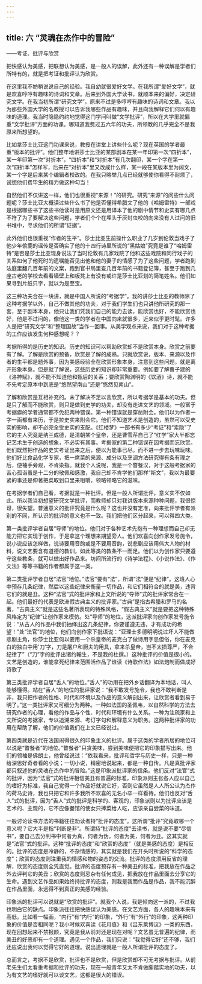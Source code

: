 ```yaml
---
---
---
```

title: 六 “灵魂在杰作中的冒险”
---




——考证、批评与欣赏

把快感认为美感，把联想认为美感，是一般人的误解，此外还有一种误解是学者们所特有的，就是把考证和批评认为欣赏。

在这里我不妨稍说说自己的经验。我自幼就很爱好文学。在我所谓“爱好文学”，就是欢喜哼哼有趣味的诗词和文章。后来到外国大学读书，就顺本来的偏好，决定研究文学。在我当初所谓“研究文学”，原来不过是多哼哼有趣味的诗词和文章。我以为那些外国大学的名教授可以告诉我哪些作品有趣味，并且向我解释它们何以有趣味的道理。我当时隐隐约约地觉得这门学问叫做“文学批评”，所以在大学里就偏重“文学批评”方面的功课。哪知道我费过五六年的功夫，所领教的几乎完全不是我原来所想望的。

比如拿莎士比亚这门功课来说，教授在讲堂上讲些什么呢？现在英国的学者最重“版本的批评”。他们整年地讲莎士比亚的某部剧本在某一年印第一次“四折本”，某一年印第一次“对折本”，“四折本”和“对折本”有几次翻印，某一个字在第一次“四折本”怎样写，后来在“对折本”里又改成什么样，某一段在某版本里为阔文，某一个字是后来某个编辑者校改的。在我只略举几点已经就够使你看得不耐烦了，试想他们费毕生的精力做这种勾当！

自然他们不仅讲这一样，他们也很重视“来源！”的研究。研究“来源”的问些什么问题呢？莎士比亚大概读过些什么书了他是否懂得希腊文了他的《哈姆雷特》一部戏是根据哪些书了这些书他读时是用原文还是用译本了他的剧中情节和史实有哪几点不符了为了要解决这些问题，学者们个个在埋头于灰封虫咬的向来没有人过问的旧书堆中，寻求他们的所谓“证据”。

此外他们也很重视“作者的生平”。莎士比亚生前操什么职业了几岁到伦敦当戏子了他少年偷鹿的谣传是否确实了他的十四行诗里所说的“黑姑娘”究竟是谁了“哈姆雷特”是否是莎士比亚现身说法了当时伦敦有几家戏院了他和这些戏院和同行戏子的关系如何了他死时的遗嘱能否见出他和他的妻子的情感了为了这些问题，学者跑到法庭里翻几百年前的文案，跑到官书局里查几百年前的书籍登记簿，甚至于跑到几座古老的学校去看看墙壁上和板凳上有没有或许是莎士比亚划的简笔姓名。他们如果寻到片纸只字，就以为是至宝。

这三种功夫合在一块讲，就是中国人所说的“考据学”。我的讲莎士比亚的教师除了这种考据学以外，自己不做其他的功夫，对于我们学生们也只讲他所研究的那一套，至于剧本本身，他只让我们凭我们自己的能力去读，能欣赏也好，不能欣赏也好，他是不过问的，像他这一类的学者在中国向来就很多，近来似乎更时髦。许多人是把“研究文学”和“整理国故”当作一回事。从美学观点来说，我们对于这种考据的工作应该发生何种感想呢？？

考据所得的是历史的知识。历史的知识可以帮助欣赏却不是欣赏本身。欣赏之前要有了解。了解是欣赏的预备，欣赏是了解的成熟。只就欣赏说，版本、来源以及作者的生平都是题外事，因为美感经验全在欣赏形象本身，注意到这些问题，就是离开形象本身。但是就了解说，这些历史的知识却非常重要。例如要了解曹子建的《洛神赋》，就不能不知道他和甄后的关系；要欣赏陶渊明的《饮酒》诗，就不能不先考定原本中到底是“悠然望南山”还是“悠然见南山”。

了解和欣赏是互相补充的。未了解决不足以言欣赏，所以考据学是基本的功夫。但是只了解而不能欣赏，则只是做到史学的功夫，却没有走进文艺的领域。一般富于考据癖的学者通常都不免犯两种错误。第一种错误就是穿凿附会。他们以为作者一字一画都有来历，于是拉史实来附会它。他们不知道艺术是创造的，虽然可以受史实的影响，却不必完全受史实的支配。《红楼梦》一部书有多少“考证”和“索隐”了它的主人究竟是纳兰成德，是清朝某个皇帝，还是曹雪芹自己了“红学”家大半都忘记艺术生于创造的想象，不必实有其事。考据家的第二种错误在因考据而忘欣赏。他们既然把作品的史实考证出来之后，便以为能事已尽。而不进一步去玩味玩味。他们好比食品化学专家，把一席菜的来源、成分以及烹调方法研究得有条有理之后，便袖手旁观，不肯染指。就我个人说呢，我是一个瞥餐汉，对于这般考据家的苦心孤诣虽是十二分的敬佩和感激，我自己却不肯学他们那样“斯文”，我以为最要紧的事还是伸著把菜取到口里来咀嚼，领略领略它的滋味。

在考据学者们自己看，考据就是一种批评。但是一般人所谓批评，意义实不仅如此。所以我当初想望研究文学批评，而教师却只对我讲版本来源种种问题，我很惊讶，很失望。普通意义的批评究竟是什么呢？这也并没有定准，向来批评学者有派别的不同，所认识的批评的意义也不一致。我们把他们区分起来，可以得四大类。

第一类批评学者自居“导师”的地位。他们对于各种艺术先抱有一种理想而自己却无能力把它实现于创作，于是拿这个理想来期望旁人。他们欢喜向创作家发号施令，说小说应该怎样做，说诗要用音韵或是不要用音韵，说悲剧应该用伟大人物的材料，说文艺要含有道德的教训，如此等类的教条不一而足。他们以为创作家只要遵守这些教条，就可以做出好作品来。坊间所流行的《诗学法程》、《小说作法》、《作文法》等等书籍的作者都属于这一类。

第二类批评学者自居“法官”地位。”法官”要有“法”，所谓“法”便是“纪律”。这班人心中预存几条纪律，然后以这些纪律来衡量一切作品，和它们相符合的就是美，违背它们的就是丑。这种“法官”式的批评家和上文所说的“导师”式的批评家常合在一起。他们最好的代表是欧洲假古典主义的批评家。”古典”是指古希腊和罗马的名著，“古典主义”就是这些名著所表现的特殊风格，“假古典主义”就是要把这种特殊风格定为“纪律”让创作家来模仿。处“导师”的地位，这派批评家向创作家发号施令说：“从古人的作品中我们抽绎出这几条纪律，你要谨遵无违，才有成功的希望！”处“法官”的地位，他们向创作家下批语说：“亚理士多德明明说过坏人不能做悲剧主角，你莎士比亚何以要用一个杀皇帝的麦克白了做诗用字忌但俗，你在麦克白的独白中用'刀’字，刀是屠户和厨夫的用具，拿来杀皇帝，岂不太损尊严，不合纪律了”（“刀”字的批评出诸约翰生，不是我的杜撰。）这种批评的价值是很小的。文艺是创造的，谁能拿死纪律来范围活作品了谁读《诗歌作法》如法炮制而做成好诗歌了

第三类批评学者自居“舌人”的地位。”舌人”的功用在把外乡话翻译为本地话，叫人能够懂得。站在“舌人”的地位的批评家说：“我不敢发号施令，我也不敢判断是非，我只把作者的性格、时代和环境以及作品的意义解剖出来，让欣赏者看到易于明了。”这一类批评家又可细分为两种。一种如法国的圣佩韦，以自然科学的方法去研究作者的心理，看他的作品与个性、时代和环境有什么关系。一种为注疏家和上文所说的考据家，专以追溯来源、考订字句和解释意义为职务。这两种批评家的功用在帮助了解，他们的价值我们在上文已经说过。

第四类就是近代在法国闹得很久的印象主义的批评。属于这类的学者所居的地位可以说是“瞥餐者”的地位。”瞥餐者”只贪美味，尝到美味便把它的印象描写出来。他们的领袖是佛朗士，他曾经说过：“依我看来，批评和哲学与历史一样，只是一种给深思好奇者看的小说；一切小说，精密地说起来，都是一种自传。凡是真批评家都只叙述他的灵魂在杰作中的冒险。”这是印象派批评家的信条。他们反对“法官”式的批评，因为“法官”式的批评相信美丑有普遍的标准，印象派则主张各人应以自己的嗜好为标准，我自己觉得一个作品好就说它好，否则它虽然是人人所公认为杰作的荷马史诗，我也只把它和许多我所不欢喜的无名小卒一样看待。他们也反对“舌人”式的批评，因为“舌人”式的批评是科学的、客观的，印象派则以为批评应该是艺术的、主观的，它不应像餐馆的使女只捧菜给人吃，应该亲自尝菜的味道。

一般讨论读书方法的书籍往往劝读者持“批评的态度”。这所谓“批评”究竟取哪一个意义呢？它大半是指“判断是非”。所谓持“批评的态度”去读书，就是说不要“尽信书”，要自己去分判书中何者为真，何者为伪，何者为美，何者为丑。这其实就是“法官”式的批评。这种“批评的态度”和“欣赏的态度”（就是美感的态度）是相反的。批评的态度是冷静的，不杂情感的，其实就是我们在开头时所说的“科学的态度”；欣赏的态度则注重我的情感和物的姿态的交流。批评的态度须用反省的理解，欣赏的态度则全凭直觉。批评的态度预存有一种美丑的标准，把我放在作品之外去评判它的美丑；欣赏的态度则忌杂有任何成见，把我放在作品里面去分享它的生命。遇到文艺作品如果始终持批评的态度，则我是我而作品是作品，我不能沉醉在作品里面，永远得不到真正的美感的经验。

印象派的批评可以说就是“欣赏的批评”。就我个人说，我是倾向这一派的，不过我也明白它的缺点。印象派往往把快感误认为美感。在文艺方面，各人的趣味本来有高低。比如看一幅画，“内行”有“内行”的印象，“外行”有“外行”的印象，这两种印象的价值是否相同呢？我小时候欢喜读《花月痕》和《吕东莱博议》一类的东西，现在回想起来不禁报颜，究竟是我从前对还是现在对呢？文艺虽无普遍的纪律，而美丑的好恶却有一个道理。遇见一个作品，我们只说：“我觉得它好”还不够，我们还应说出我何以觉得它好的道理。说出道理就是一般人所谓批评的态度了。

总而言之，考据不是欣赏，批评也不是欣赏，但是欣赏却不可无考据与批评。从前老先生们太看重考据和批评的功夫，现在一般青年又太不肯做脚踏实地的功夫，以为有文艺的嗜好就可以谈文艺，这都是很大的错误。